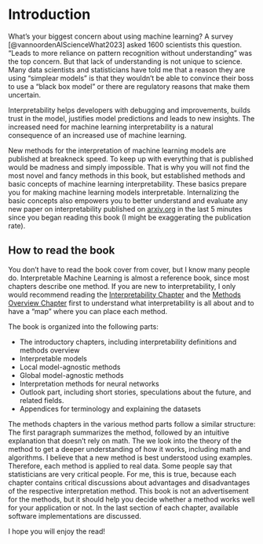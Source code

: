 # Introduction {#intro}


<!-- need for interpretability -->
What’s your biggest concern about using machine learning?
A survey [@vannoordenAIScienceWhat2023] asked 1600 scientists this question. “Leads to more reliance on pattern recognition without understanding” was the top concern.
But that lack of understanding is not unique to science.
Many data scientists and statisticians have told me that a reason they are using "simplear models" is that they wouldn't be able to convince their boss to use a "black box model" or there are regulatory reasons that make them uncertain.
<!-- TODO: Add examples like Asthma, wolf vs dog, clever hans, etc. -->


<!-- solution: interpretability -->
Interpretability helps developers with debugging and improvements, builds trust in the model, justifies model predictions and leads to new insights.
The increased need for machine learning interpretability is a natural consequence of an increased use of machine learning.

<!-- TODO CONTINUE HERE WITH HISTORY OF IML ? -->


<!-- this book -->
New methods for the interpretation of machine learning models are published at breakneck speed.
To keep up with everything that is published would be madness and simply impossible.
That is why you will not find the most novel and fancy methods in this book, but established methods and basic concepts of machine learning interpretability.
These basics prepare you for making machine learning models interpretable.
Internalizing the basic concepts also empowers you to better understand and evaluate any new paper on interpretability published on [arxiv.org](https://arxiv.org/) in the last 5 minutes since you began reading this book (I might be exaggerating the publication rate).



## How to read the book

You don't have to read the book cover from cover, but I know many people do.
Interpretable Machine Learning is almost a reference book, since most chapters describe one method.
If you are new to interpretability, I only would recommend reading the [Interpretability Chapter](#interpretability) and the [Methods Overview Chapter](#overview) first to understand what interpretability is all about and to have a "map" where you can place each method. 

The book is organized into the following parts: 

- The introductory chapters, including interpretability definitions and methods overview 
- Interpretable models 
- Local model-agnostic methods
- Global model-agnostic methods
- Interpretation methods for neural networks
- Outlook part, including short stories, speculations about the future, and related fields.
- Appendices for terminology and explaining the datasets

The methods chapters in the various method parts follow a similar structure:
The first paragraph summarizes the method, followed by an intuitive explanation that doesn't rely on math.
The we look into the theory of the method to get a deeper understanding of how it works, including math and algorithms.
I believe that a new method is best understood using examples.
Therefore, each method is applied to real data.
Some people say that statisticians are very critical people.
For me, this is true, because each chapter contains critical discussions about advantages and disadvantages of the respective interpretation method.
This book is not an advertisement for the methods, but it should help you decide whether a method works well for your application or not.
In the last section of each chapter, available software implementations are discussed.

I hope you will enjoy the read!

